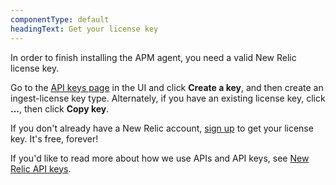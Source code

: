 ```yaml
---
componentType: default
headingText: Get your license key
---
```


In order to finish installing the APM agent, you need a valid New Relic license key.

Go to the [API keys page](https://one.newrelic.com/api-keys) in the UI and click **Create a key**, and then create an ingest-license key type. Alternately, if you have an existing license key, click **...**, then click **Copy key**.

If you don't already have a New Relic account, [sign up](https://newrelic.com/signup?via=login) to get your license key. It's free, forever!

If you'd like to read more about how we use APIs and API keys, see [New Relic API keys](/docs/apis/intro-apis/new-relic-api-keys).
